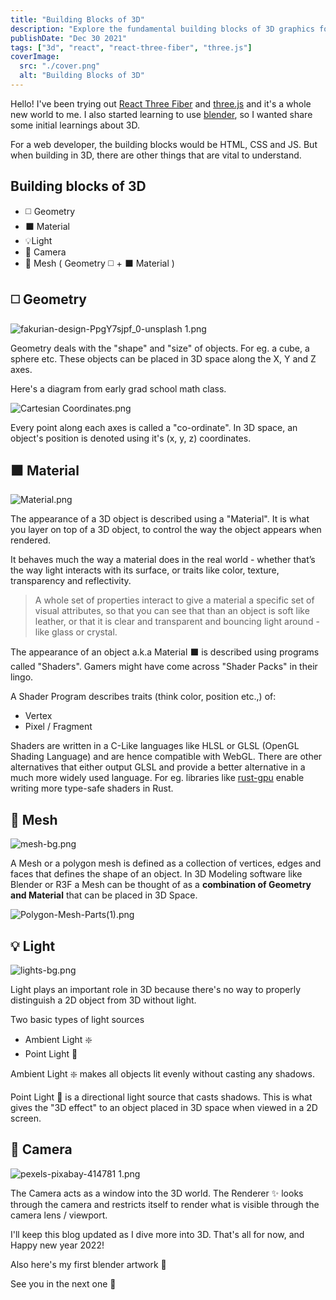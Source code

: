 ```yaml
---
title: "Building Blocks of 3D"
description: "Explore the fundamental building blocks of 3D graphics for web development, from geometry and materials to lighting, mesh objects, and cameras."
publishDate: "Dec 30 2021"
tags: ["3d", "react", "react-three-fiber", "three.js"]
coverImage:
  src: "./cover.png"
  alt: "Building Blocks of 3D"
---
```



Hello! I've been trying out [React Three Fiber](https://github.com/pmndrs/react-three-fiber) and [three.js](https://threejs.org/) and it's a whole new world to me. I also started learning to use [blender](https://blender.org), so I wanted share some initial learnings about 3D.

For a web developer, the building blocks would be HTML, CSS and JS. But when building in 3D, there are other things that are vital to understand.

## Building blocks of 3D

- ◻️ Geometry
- ⬛ Material
- 💡Light
- 🎥 Camera
- 🔲 Mesh ( Geometry ◻️ + ⬛ Material )

## ◻️ Geometry

![fakurian-design-PpgY7sjpf_0-unsplash 1.png](https://cdn.hashnode.com/res/hashnode/image/upload/v1640844276772/h6NsCtJMi.png)

Geometry deals with the "shape" and "size" of objects. For eg. a cube, a sphere etc. These objects can be placed in 3D space along the X, Y and Z axes.

Here's a diagram from early grad school math class.

![Cartesian Coordinates.png](https://cdn.hashnode.com/res/hashnode/image/upload/v1640843988623/2uotsqm6x.png)

Every point along each axes is called a "co-ordinate". In 3D space, an object's position is denoted using it's (x, y, z) coordinates.

## ⬛ Material

![Material.png](https://cdn.hashnode.com/res/hashnode/image/upload/v1640844951742/tlhkzdETg.png)

The appearance of a 3D object is described using a "Material". It is what you layer on top of a 3D object, to control the way the object appears when rendered.

It behaves much the way a material does in the real world - whether that’s the way light interacts with its surface, or traits like color, texture, transparency and reflectivity.

> A whole set of properties interact to give a material a specific set of visual attributes, so that you can see that than an object is soft like leather, or that it is clear and transparent and bouncing light around - like glass or crystal.

The appearance of an object a.k.a Material ⬛ is described using programs called "Shaders". Gamers might have come across "Shader Packs" in their lingo.

A Shader Program describes traits (think color, position etc.,) of:

- Vertex
- Pixel / Fragment

Shaders are written in a C-Like languages like HLSL or GLSL (OpenGL Shading Language) and are hence compatible with WebGL. There are other alternatives that either output GLSL and provide a better alternative in a much more widely used language. For eg. libraries like [rust-gpu](https://github.com/EmbarkStudios/rust-gpu) enable writing more type-safe shaders in Rust.

## 🔲 Mesh

![mesh-bg.png](https://cdn.hashnode.com/res/hashnode/image/upload/v1640847117315/ZkDsS4kng.png)

A Mesh or a polygon mesh is defined as a collection of vertices, edges and faces that defines the shape of an object. In 3D Modeling software like Blender or R3F a Mesh can be thought of as a **combination of Geometry and Material** that can be placed in 3D Space.

![Polygon-Mesh-Parts(1).png](https://cdn.hashnode.com/res/hashnode/image/upload/v1640843793180/T8ECEGHz5.png)

## 💡 Light

![lights-bg.png](https://cdn.hashnode.com/res/hashnode/image/upload/v1640847218877/DfO45XcPo.png)

Light plays an important role in 3D because there's no way to properly distinguish a 2D object from 3D without light.

Two basic types of light sources

- Ambient Light ❇️
- Point Light 🔦

Ambient Light ❇️ makes all objects lit evenly without casting any shadows.

Point Light 🔦 is a directional light source that casts shadows. This is what gives the "3D effect" to an object placed in 3D space when viewed in a 2D screen.

## 🎥 Camera

![pexels-pixabay-414781 1.png](https://cdn.hashnode.com/res/hashnode/image/upload/v1640847035020/ePzneo6rs.png)

The Camera acts as a window into the 3D world. The Renderer ✨ looks through the camera and restricts itself to render what is visible through the camera lens / viewport.

I'll keep this blog updated as I dive more into 3D. That's all for now, and Happy new year 2022!

Also here's my first blender artwork 🎉

<Tweet id="https://twitter.com/shrirambalaji/status/1475766509347557379" />

See you in the next one 👋
